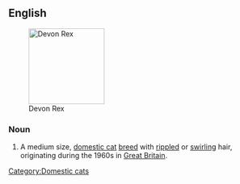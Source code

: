 ==English==
[[Image:Devonrex cat.jpg|thumb|right|150px|Devon Rex]]
===Noun===
{{en-noun|sg=[[Devon Rex]]}}

# A medium size, [[domestic cat]] [[breed]] with [[ripple]]d or [[swirl]]ing hair, originating during the 1960s in [[Great Britain]].

{{wikipedia|Devon Rex}}
{{commonscat|Devon Rex}}

[[Category:Domestic cats]]